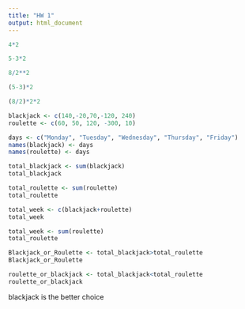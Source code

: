 ```yaml
---
title: "HW 1"
output: html_document
---
```


```r
4*2
```

```r
5-3*2
```

```r
8/2**2
```

```r
(5-3)*2
```

```r
(8/2)*2*2
```

```r
blackjack <- c(140,-20,70,-120, 240)
roulette <- c(60, 50, 120, -300, 10)
```


```r
days <- c("Monday", "Tuesday", "Wednesday", "Thursday", "Friday")
names(blackjack) <- days
names(roulette) <- days
```

```r
total_blackjack <- sum(blackjack)
total_blackjack
```

```r
total_roulette <- sum(roulette)
total_roulette
```
```r
total_week <- c(blackjack+roulette)
total_week
```
```r
total_week <- sum(roulette)
total_roulette
```


```r
Blackjack_or_Roulette <- total_blackjack>total_roulette
Blackjack_or_Roulette
```

```r
roulette_or_blackjack <- total_blackjack<total_roulette
roulette_or_blackjack
```

blackjack is the better choice
